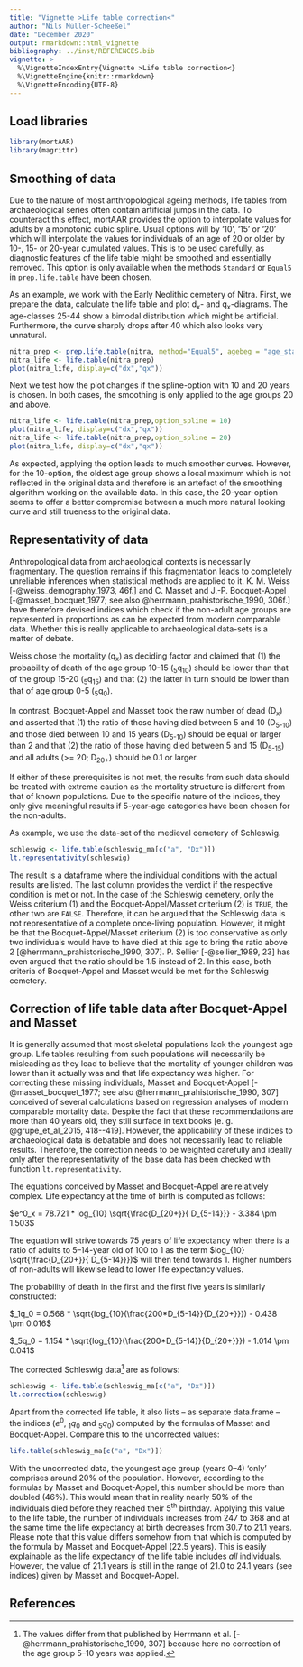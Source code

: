 ```yaml
---
title: "Vignette >Life table correction<"
author: "Nils Müller-Scheeßel"
date: "December 2020"
output: rmarkdown::html_vignette
bibliography: ../inst/REFERENCES.bib
vignette: >
  %\VignetteIndexEntry{Vignette >Life table correction<}
  %\VignetteEngine{knitr::rmarkdown}
  %\VignetteEncoding{UTF-8}
---
```


## Load libraries

```r
library(mortAAR)
library(magrittr)
```

## Smoothing of data

Due to the nature of most anthropological ageing methods, life tables from archaeological series often contain artificial jumps in the data. To counteract this effect, mortAAR provides the option to interpolate values for adults by a monotonic cubic spline. Usual options will by '10', '15' or '20' which will interpolate the values for individuals of an age of 20 or older by 10-, 15- or 20-year cumulated values. This is to be used carefully, as diagnostic features of the life table might be smoothed and essentially removed. This option is only available when the methods `Standard` or `Equal5` in `prep.life.table` have been chosen.

As an example, we work with the Early Neolithic cemetery of Nitra. First, we prepare the data, calculate the life table and plot d<sub>x</sub>- and q<sub>x</sub>-diagrams. The age-classes 25-44 show a bimodal distribution which might be artificial. Furthermore, the curve sharply drops after 40 which also looks very unnatural.

```r
nitra_prep <- prep.life.table(nitra, method="Equal5", agebeg = "age_start", ageend = "age_end")
nitra_life <- life.table(nitra_prep)
plot(nitra_life, display=c("dx","qx"))
```

Next we test how the plot changes if the spline-option with 10 and 20 years is chosen. In both cases, the smoothing is only applied to the age groups 20 and above.

```r
nitra_life <- life.table(nitra_prep,option_spline = 10)
plot(nitra_life, display=c("dx","qx"))
nitra_life <- life.table(nitra_prep,option_spline = 20)
plot(nitra_life, display=c("dx","qx"))
```

As expected, applying the option leads to much smoother curves. However, for the 10-option, the oldest age group shows a local maximum which is not reflected in the original data and therefore is an artefact of the smoothing algorithm working on the available data. In this case, the 20-year-option seems to offer a better compromise between a much more natural looking curve and still trueness to the original data.

## Representativity of data

Anthropological data from archaeological contexts is necessarily fragmentary. The question remains if this fragmentation leads to completely unreliable inferences when statistical methods are applied to it. K. M. Weiss [-@weiss_demography_1973, 46f.] and C. Masset and J.-P. Bocquet-Appel [-@masset_bocquet_1977; see also @herrmann_prahistorische_1990, 306f.] have therefore devised indices which check if the non-adult age groups are represented in proportions as can be expected from modern comparable data. Whether this is really applicable to archaeological data-sets is a matter of debate.

Weiss chose the mortality (q<sub>x</sub>) as deciding factor and claimed that (1) the probability of death of the age group 10-15 (<sub>5</sub>q<sub>10</sub>) should be lower than that of the group 15-20 (<sub>5</sub>q<sub>15</sub>) and that (2) the latter in turn should be lower than that of age group 0-5 (<sub>5</sub>q<sub>0</sub>).

In contrast, Bocquet-Appel and Masset took the raw number of dead (D<sub>x</sub>) and asserted that (1) the ratio of those having died between 5 and 10 (D<sub>5-10</sub>) and those died between 10 and 15 years (D<sub>5-10</sub>) should be equal or larger than 2 and that (2) the ratio of those having died between 5 and 15 (D<sub>5-15</sub>) and all adults (>= 20; D<sub>20+</sub>) should be 0.1 or larger.

If either of these prerequisites is not met, the results from such data should be treated with extreme caution as the mortality structure is different from that of known populations. Due to the specific nature of the indices, they only give meaningful results if 5-year-age categories have been chosen for the non-adults.

As example, we use the data-set of the medieval cemetery of Schleswig.

```r
schleswig <- life.table(schleswig_ma[c("a", "Dx")])
lt.representativity(schleswig)
```

The result is a dataframe where the individual conditions with the actual results are listed. The last column provides the verdict if the respective condition is met or not. In the case of the Schleswig cemetery, only the Weiss criterium (1) and the Bocquet-Appel/Masset criterium (2) is `TRUE`, the other two are `FALSE`. Therefore, it can be argued that the Schleswig data is not representative of a complete once-living population. However, it might be that the Bocquet-Appel/Masset criterium (2) is too conservative as only two individuals would have to have died at this age to bring the ratio above 2 [@herrmann_prahistorische_1990, 307]. P. Sellier [-@sellier_1989, 23] has even argued that the ratio should be 1.5 instead of 2. In this case, both criteria of Bocquet-Appel and Masset would be met for the Schleswig cemetery.

## Correction of life table data after Bocquet-Appel and Masset

It is generally assumed that most skeletal populations lack the youngest age group. Life tables resulting from such populations will necessarily be misleading as they lead to believe that the mortality of younger children was lower than it actually was and that life expectancy was higher. For correcting these missing individuals, Masset and Bocquet-Appel [-@masset_bocquet_1977; see also @herrmann_prahistorische_1990, 307] conceived of several calculations based on regression analyses of modern comparable mortality data. Despite the fact that these recommendations are more than 40 years old, they still surface in text books [e. g. @grupe_et_al_2015, 418--419]. However, the applicability of these indices to archaeological data is debatable and does not necessarily lead to reliable results. Therefore, the correction needs to be weighted carefully and ideally only after the representativity of the base data has been checked with function `lt.representativity`.

The equations conceived by Masset and Bocquet-Appel are relatively complex. Life expectancy at the time of birth is computed as follows: 

$e^0_x = 78.721 * log_{10} \sqrt{\frac{D_{20+}}{ D_{5-14}}} - 3.384 \pm 1.503$

The equation will strive towards 75 years of life expectancy when there is a ratio of adults to 5--14-year old of 100 to 1 as the term $log_{10} \sqrt{\frac{D_{20+}}{ D_{5-14}}})$ will then tend towards 1. Higher numbers of non-adults will likewise lead to lower life expectancy values.

The probability of death in the first and the first five years is similarly constructed:

$_1q_0 = 0.568 * \sqrt{log_{10}(\frac{200*D_{5-14}}{D_{20+}}}) - 0.438 \pm 0.016$

$_5q_0 = 1.154 * \sqrt{log_{10}(\frac{200*D_{5-14}}{D_{20+}}}) - 1.014 \pm 0.041$


The corrected Schleswig data^[The values differ from that published by Herrmann et al. [-@herrmann_prahistorische_1990, 307] because here no correction of the age group 5--10 years was applied.] are as follows:

```r
schleswig <- life.table(schleswig_ma[c("a", "Dx")])
lt.correction(schleswig)
```

Apart from the corrected life table, it also lists -- as separate data.frame -- the indices ($e^0$, $_1q_0$ and $_5q_0$) computed by the formulas of Masset and Bocquet-Appel. Compare this to the uncorrected values:

```r
life.table(schleswig_ma[c("a", "Dx")])
```

With the uncorrected data, the youngest age group (years 0--4) 'only' comprises around 20% of the population. However, according to the formulas by Masset and Bocquet-Appel, this number should be more than doubled (46%). This would mean that in reality nearly 50% of the individuals died before they reached their 5^th^ birthday. Applying this value to the life table, the number of individuals increases from 247 to 368 and at the same time the life expectancy at birth decreases from 30.7 to 21.1 years. Please note that this value differs somehow from that which is computed by the formula by Masset and Bocquet-Appel (22.5 years). This is easily explainable as the life expectancy of the life table includes _all_ individuals. However, the value of 21.1 years is still in the range of 21.0 to 24.1 years (see indices) given by Masset and Bocquet-Appel.

## References

